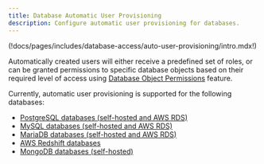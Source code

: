 ```yaml
---
title: Database Automatic User Provisioning 
description: Configure automatic user provisioning for databases.
---
```


(!docs/pages/includes/database-access/auto-user-provisioning/intro.mdx!)

Automatically created users will either receive a predefined set of roles, or can be granted permissions to specific database objects based on their required level of access using [Database Object Permissions](./auto-user-provisioning/database-object-permissions.mdx) feature.

Currently, automatic user provisioning is supported for the following databases:
- [PostgreSQL databases (self-hosted and AWS RDS)](./auto-user-provisioning/postgres.mdx)
- [MySQL databases (self-hosted and AWS RDS)](./auto-user-provisioning/mysql.mdx)
- [MariaDB databases (self-hosted and AWS RDS)](./auto-user-provisioning/mariadb.mdx)
- [AWS Redshift databases](./auto-user-provisioning/aws-redshift.mdx)
- [MongoDB databases (self-hosted)](./auto-user-provisioning/mongodb.mdx)



